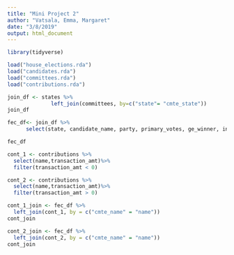```yaml
---
title: "Mini Project 2"
author: "Vatsala, Emma, Margaret"
date: "3/8/2019"
output: html_document
---
```


```r
library(tidyverse)
```

```r
load("house_elections.rda")
load("candidates.rda")
load("committees.rda")
load("contributions.rda")
```

```r
join_df <- states %>%
              left_join(committees, by=c("state"= "cmte_state"))
join_df
```

```r
fec_df<- join_df %>%
      select(state, candidate_name, party, primary_votes, ge_winner, incumbent, cmte_name)

fec_df
```


```r
cont_1 <- contributions %>%
  select(name,transaction_amt)%>%
  filter(transaction_amt < 0)
```

```r
cont_2 <- contributions %>%
  select(name,transaction_amt)%>%
  filter(transaction_amt > 0)

```



```r
cont_1_join <- fec_df %>%
  left_join(cont_1, by = c("cmte_name" = "name"))
cont_join
```

```r
cont_2_join <- fec_df %>%
  left_join(cont_2, by = c("cmte_name" = "name"))
cont_join
```


